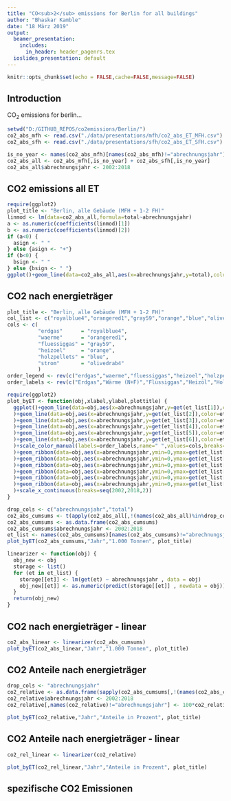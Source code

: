 ```yaml
---
title: "CO<sub>2</sub> emissions for Berlin for all buildings"
author: "Bhaskar Kamble"
date: "18 März 2019"
output:
  beamer_presentation:
    includes:
      in_header: header_pagenrs.tex
  ioslides_presentation: default
---
```


```r
knitr::opts_chunk$set(echo = FALSE,cache=FALSE,message=FALSE)
```


## Introduction

CO<sub>2</sub> emissions for berlin...

```r
setwd("D:/GITHUB_REPOS/co2emissions/Berlin/")
co2_abs_mfh <- read.csv("./data/presentations/mfh/co2_abs_ET_MFH.csv")
co2_abs_sfh <- read.csv("./data/presentations/sfh/co2_abs_ET_SFH.csv")
```

```r
is_no_year <- names(co2_abs_mfh)[names(co2_abs_mfh)!="abrechnungsjahr"]
co2_abs_all <- co2_abs_mfh[,is_no_year] + co2_abs_sfh[,is_no_year]
co2_abs_all$abrechnungsjahr <- 2002:2018
```


## CO2 emissions all ET



```r
require(ggplot2)
plot_title <- "Berlin, alle Gebäude (MFH + 1-2 FH)"
linmod <- lm(data=co2_abs_all,formula=total~abrechnungsjahr)
a <- as.numeric(coefficients(linmod)[1])
b <- as.numeric(coefficients(linmod)[2])
if (a<0) {
  asign <- " "
} else {asign <- "+"}
if (b<0) {
  bsign <- " "
} else {bsign <- " "}
ggplot()+geom_line(data=co2_abs_all,aes(x=abrechnungsjahr,y=total),color="blue")+geom_point(data=co2_abs_all,aes(x=abrechnungsjahr,y=total),color="blue")+theme_bw()+labs(x="Jahr",y="1.000 Tonnen",title=plot_title)+ylim(0,max(co2_abs_all$total))+geom_smooth(method="lm",data=co2_abs_all,aes(x=abrechnungsjahr,y=total),se=FALSE)+annotate(geom="text",label=paste0(bsign,as.character(round(b,2)),"x",asign,as.character(round(a,0))),x=2008,y=4000)+scale_x_continuous(breaks=seq(2002,2018,2))
```


## CO2 nach energieträger

```r
plot_title <- "Berlin, alle Gebäude (MFH + 1-2 FH)"
col_list <- c("royalblue4","orangered1","gray59","orange","blue","olivedrab4")
cols <- c(
          "erdgas"      = "royalblue4",
          "waerme"      = "orangered1",
          "fluessiggas" = "gray59",
          "heizoel"     = "orange",
          "holzpellets" = "blue",
          "strom"       = "olivedrab4"
          )
order_legend <- rev(c("erdgas","waerme","fluessiggas","heizoel","holzpellets","strom"))
order_labels <- rev(c("Erdgas","Wärme (N+F)","Flüssiggas","Heizöl","Holzpellets","Strom (D+WP)"))
```

```r
require(ggplot2)
plot_byET <- function(obj,xlabel,ylabel,plottitle) {
  ggplot()+geom_line(data=obj,aes(x=abrechnungsjahr,y=get(et_list[1]),color=et_list[1])
  )+geom_line(data=obj,aes(x=abrechnungsjahr,y=get(et_list[2]),color=et_list[2])
  )+geom_line(data=obj,aes(x=abrechnungsjahr,y=get(et_list[3]),color=et_list[3])
  )+geom_line(data=obj,aes(x=abrechnungsjahr,y=get(et_list[4]),color=et_list[4])
  )+geom_line(data=obj,aes(x=abrechnungsjahr,y=get(et_list[5]),color=et_list[5])
  )+geom_line(data=obj,aes(x=abrechnungsjahr,y=get(et_list[6]),color=et_list[6])
  )+scale_color_manual(labels=order_labels,name=" ",values=cols,breaks=order_legend
  )+geom_ribbon(data=obj,aes(x=abrechnungsjahr,ymin=0,ymax=get(et_list[6])),fill=col_list[6]
  )+geom_ribbon(data=obj,aes(x=abrechnungsjahr,ymin=0,ymax=get(et_list[5])),fill=col_list[5]
  )+geom_ribbon(data=obj,aes(x=abrechnungsjahr,ymin=0,ymax=get(et_list[4])),fill=col_list[4]
  )+geom_ribbon(data=obj,aes(x=abrechnungsjahr,ymin=0,ymax=get(et_list[3])),fill=col_list[3]
  )+geom_ribbon(data=obj,aes(x=abrechnungsjahr,ymin=0,ymax=get(et_list[2])),fill=col_list[2]
  )+geom_ribbon(data=obj,aes(x=abrechnungsjahr,ymin=0,ymax=get(et_list[1])),fill=col_list[1])+theme_bw()+ labs(x=xlabel,y=ylabel,title=plottitle
  )+scale_x_continuous(breaks=seq(2002,2018,2))
}
```


```r
drop_cols <- c("abrechnungsjahr","total")
co2_abs_cumsums <- t(apply(co2_abs_all[,!(names(co2_abs_all)%in%drop_cols)],1,cumsum))
co2_abs_cumsums <- as.data.frame(co2_abs_cumsums)
co2_abs_cumsums$abrechnungsjahr <- 2002:2018
et_list <- names(co2_abs_cumsums)[names(co2_abs_cumsums)!="abrechnungsjahr"]
plot_byET(co2_abs_cumsums,"Jahr","1.000 Tonnen", plot_title)
```


```r
linearizer <- function(obj) {
  obj_new <- obj
  storage <- list()
  for (et in et_list) {
    storage[[et]] <- lm(get(et) ~ abrechnungsjahr , data = obj)
    obj_new[[et]] <- as.numeric(predict(storage[[et]] , newdata = obj))
  }
  return(obj_new)
}
```

## CO2 nach energieträger - linear
```r
co2_abs_linear <- linearizer(co2_abs_cumsums)
plot_byET(co2_abs_linear,"Jahr","1.000 Tonnen", plot_title)
```


## CO2 Anteile nach energieträger
```r
drop_cols <- "abrechnungsjahr"
co2_relative <- as.data.frame(sapply(co2_abs_cumsums[,!(names(co2_abs_cumsums) == drop_cols)],function(obj) obj/co2_abs_cumsums$strom))
co2_relative$abrechnungsjahr <- 2002:2018
co2_relative[,names(co2_relative)!="abrechnungsjahr"] <- 100*co2_relative[,names(co2_relative)!="abrechnungsjahr"]
```

```r
plot_byET(co2_relative,"Jahr","Anteile in Prozent", plot_title)
```


## CO2 Anteile nach energieträger - linear

```r
co2_rel_linear <- linearizer(co2_relative)
```

```r
plot_byET(co2_rel_linear,"Jahr","Anteile in Prozent", plot_title)
```


## spezifische CO2 Emissionen

